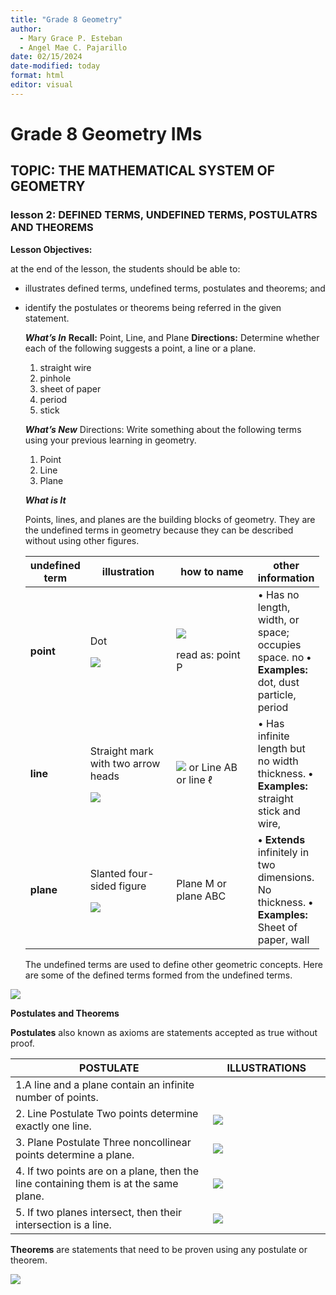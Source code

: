 ```yaml
---
title: "Grade 8 Geometry"
author:
  - Mary Grace P. Esteban
  - Angel Mae C. Pajarillo
date: 02/15/2024
date-modified: today
format: html
editor: visual
---
```


# Grade 8 Geometry IMs

## TOPIC: THE MATHEMATICAL SYSTEM OF GEOMETRY

### lesson 2: DEFINED TERMS, UNDEFINED TERMS, POSTULATRS AND THEOREMS

**Lesson Objectives:**

at the end of the lesson, the students should be able to:

-   illustrates defined terms, undefined terms, postulates and theorems; and

-   identify the postulates or theorems being referred in the given statement.

    ***What’s In***
    **Recall:** Point, Line, and Plane
    **Directions:** Determine whether each of the following suggests a point, a line
    or a plane.
    1. straight wire
    2. pinhole
    3. sheet of paper
    4. period
    5. stick

    ***What’s New***
    Directions: Write something about the following terms using your previous
    learning in geometry.
    1. Point
    2. Line
    3. Plane

    ***What is It***

    Points, lines, and planes are the building blocks of geometry. They are the undefined terms in geometry because they can be described without using other figures.

    +-----------------+--------------------------------------+--------------------------------------+-----------------------+
    | undefined term  | illustration                         | how to name                          | other information     |
    +=================+======================================+======================================+=======================+
    | **point**       | Dot                                  | ![](images/clipboard-1388748205.png) | • Has no length,      |
    |                 |                                      |                                      | width, or space;      |
    |                 | ![](images/clipboard-2026176966.png) | read as: point P                     | occupies              |
    |                 |                                      |                                      | space.                |
    |                 |                                      |                                      | no                    |
    |                 |                                      |                                      | **• Examples:** dot,  |
    |                 |                                      |                                      | dust                  |
    |                 |                                      |                                      | particle,             |
    |                 |                                      |                                      | period                |
    +-----------------+--------------------------------------+--------------------------------------+-----------------------+
    | **line**        | Straight mark                        | ![](images/clipboard-523653381.png)  | • Has                 |
    |                 | with two arrow heads                 | or                                   | infinite              |
    |                 |                                      | Line AB                              | length but no         |
    |                 | ![](images/clipboard-1344371843.png) | or                                   | width                 |
    |                 |                                      | line ℓ                               | thickness.            |
    |                 |                                      |                                      | **• Examples:**       |
    |                 |                                      |                                      | straight              |
    |                 |                                      |                                      | stick                 |
    |                 |                                      |                                      | and                   |
    |                 |                                      |                                      | wire,                 |
    +-----------------+--------------------------------------+--------------------------------------+-----------------------+
    | **plane**       | Slanted four-sided                   | Plane M                              | **• Extends**         |
    |                 | figure                               | or                                   | infinitely in two     |
    |                 |                                      | plane ABC                            | dimensions. No        |
    |                 | ![](images/clipboard-1376752109.png) |                                      | thickness.            |
    |                 |                                      |                                      | **• Examples:**       |
    |                 |                                      |                                      | Sheet of paper,       |
    |                 |                                      |                                      | wall                  |
    +-----------------+--------------------------------------+--------------------------------------+-----------------------+

    The undefined terms are used to define other geometric concepts. Here are some of the defined terms formed from the undefined terms.

![](images/clipboard-3603092928.png)

**Postulates and Theorems**

**Postulates** also known as axioms are statements accepted as true without proof.

+-----------------------------------------------------------------+--------------------------------------+
| POSTULATE                                                       | ILLUSTRATIONS                        |
+=================================================================+======================================+
| 1.A line and a plane contain an infinite number of              |                                      |
| points.                                                         |                                      |
+-----------------------------------------------------------------+--------------------------------------+
| 2\. Line Postulate                                              | ![](images/clipboard-1032678993.png) |
| Two points determine exactly one line.                          |                                      |
+-----------------------------------------------------------------+--------------------------------------+
| 3\. Plane Postulate                                             | ![](images/clipboard-533469961.png)  |
| Three noncollinear points determine a plane.                    |                                      |
+-----------------------------------------------------------------+--------------------------------------+
| 4\. If two points are on a plane, then the line                 | ![](images/clipboard-2160945067.png) |
| containing them is at the same plane.                           |                                      |
+-----------------------------------------------------------------+--------------------------------------+
| 5\. If two planes intersect, then their intersection is a line. | ![](images/clipboard-1992673624.png) |
+-----------------------------------------------------------------+--------------------------------------+

**Theorems** are statements that need to be proven using any postulate or theorem.

![](images/clipboard-3964132823.png)
